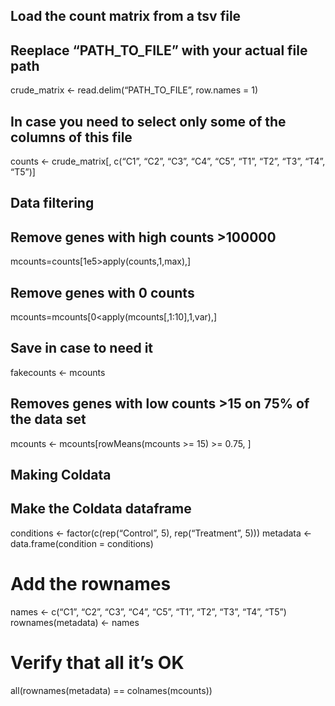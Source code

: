 ## Load the count matrix from a tsv file

## Reeplace "PATH_TO_FILE" with your actual file path
crude_matrix <- read.delim("PATH_TO_FILE", row.names = 1)

## In case you need to select only some of the columns of this file
counts <- crude_matrix[, c("C1", "C2", "C3", "C4", "C5", "T1", "T2", "T3", "T4", "T5")]

## Data filtering

## Remove genes with high counts >100000
mcounts=counts[1e5>apply(counts,1,max),]

## Remove genes with 0 counts
mcounts=mcounts[0<apply(mcounts[,1:10],1,var),]

## Save in case to need it
fakecounts <- mcounts 

## Removes genes with low counts >15 on 75% of the data set
mcounts <- mcounts[rowMeans(mcounts >= 15) >= 0.75, ]

## Making Coldata

## Make the Coldata dataframe
conditions <- factor(c(rep("Control", 5), rep("Treatment", 5)))
metadata <- data.frame(condition = conditions)

# Add the rownames
names <- c("C1", "C2", "C3", "C4", "C5", "T1", "T2", "T3", "T4", "T5")
rownames(metadata) <- names

# Verify that all it's OK
all(rownames(metadata) == colnames(mcounts))
